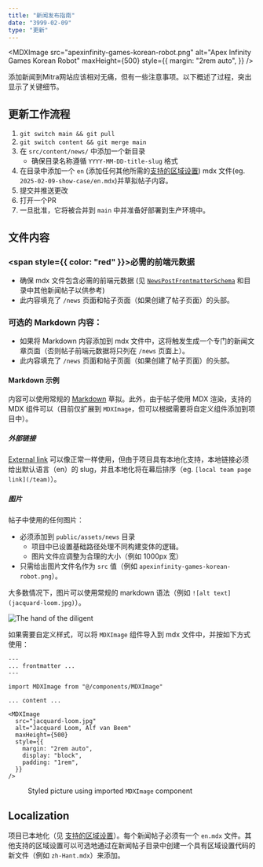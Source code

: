```yaml
---
title: "新闻发布指南"
date: "3999-02-09"
type: "更新"
---
```



<MDXImage
  src="apexinfinity-games-korean-robot.png"
  alt="Apex Infinity Games Korean Robot"
  maxHeight={500}
  style={{
    margin: "2rem auto",
  }}
/>

添加新闻到Mitra网站应该相对无痛，但有一些注意事项。以下概述了过程，突出显示了关键细节。

## 更新工作流程

1. `git switch main && git pull`
2. `git switch content && git merge main`
3. 在 `src/content/news/` 中添加一个新目录
   - 确保目录名称遵循 `YYYY-MM-DD-title-slug` 格式
4. 在目录中添加一个 `en` (添加任何其他所需的[支持的区域设置](src/i18n/index.ts)) mdx 文件(eg. `2025-02-09-show-case/en.mdx`)并草拟帖子内容。
5. 提交并推送更改
6. 打开一个PR
7. 一旦批准，它将被合并到 `main` 中并准备好部署到生产环境中。

## 文件内容

### <span style={{ color: "red" }}>必需的前端元数据</span>

- 确保 mdx 文件包含必需的前端元数据 (见 [`NewsPostFrontmatterSchema`](src/content/schemas.ts) 和目录中其他新闻帖子以供参考)
- 此内容填充了 `/news` 页面和帖子页面（如果创建了帖子页面）的头部。

### 可选的 Markdown 内容：

- 如果将 Markdown 内容添加到 mdx 文件中，这将触发生成一个专门的新闻文章页面（否则帖子前端元数据将只列在 `/news` 页面上）。
- 此内容填充了 `/news` 页面和帖子页面（如果创建了帖子页面）的头部。

#### Markdown 示例

内容可以使用常规的 [Markdown](https://www.markdownguide.org/cheat-sheet/) 草拟。此外，由于帖子使用 MDX 渲染，支持的 MDX 组件可以（目前仅扩展到 `MDXImage`，但可以根据需要将自定义组件添加到项目中）。

##### 外部链接

[External link](https://www.google.com) 可以像正常一样使用，但由于项目具有本地化支持，本地链接必须给出默认语言（en）的 slug，并且本地化将在幕后排序（eg. `[local team page link](/team)`）。

##### 图片

帖子中使用的任何图片：

- 必须添加到 `public/assets/news` 目录
  - 项目中已设置基础路径处理不同构建变体的逻辑。
  - 图片文件应调整为合理的大小（例如 1000px 宽）
- 只需给出图片文件名作为 `src` 值（例如 `apexinfinity-games-korean-robot.png`）。

大多数情况下，图片可以使用常规的 markdown 语法（例如 `![alt text](jacquard-loom.jpg)`）。

![The hand of the diligent](loominaries.jpg)

如果需要自定义样式，可以将 `MDXImage` 组件导入到 mdx 文件中，并按如下方式使用：

```mdx
---
... frontmatter ...
---

import MDXImage from "@/components/MDXImage"

... content ...

<MDXImage
  src="jacquard-loom.jpg"
  alt="Jacquard Loom, Alf van Beem"
  maxHeight={500}
  style={{
    margin: "2rem auto",
    display: "block",
    padding: "1rem",
  }}
/>
```

<figure>
  <MDXImage
    src="jacquard-loom.jpg"
    alt="Jacquard Loom, Alf van Beem"
    maxHeight={500}
    style={{
      margin: "2rem auto",
    }}
/>

  <figcaption>
    Styled picture using imported <code>MDXImage</code> component
  </figcaption>
</figure>

## Localization

项目已本地化（见 [支持的区域设置](src/i18n/index.ts)）。每个新闻帖子必须有一个 `en.mdx` 文件。其他支持的区域设置可以可选地通过在新闻帖子目录中创建一个具有区域设置代码的新文件（例如 `zh-Hant.mdx`）来添加。
